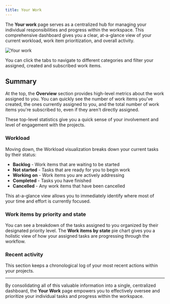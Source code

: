 ```yaml
---
title: Your Work
---
```


The **Your work** page serves as a centralized hub for managing your individual responsibilities and progress within the workspace. This comprehensive dashboard gives you a clear, at-a-glance view of your current workload, work item prioritization, and overall activity.

![Your work](https://media.docs.plane.so/account/your-work.webp#center)

You can click the tabs to navigate to different categories and filter your assigned, created and subscribed work items. 

## Summary
At the top, the **Overview** section provides high-level metrics about the work assigned to you. You can quickly see the number of work items you've created, the ones currently assigned to you, and the total number of work items you're subscribed to, even if they aren't directly assigned. 

These top-level statistics give you a quick sense of your involvement and level of engagement with the projects.

### Workload
Moving down, the Workload visualization breaks down your current tasks by their status:

- **Backlog** - Work items that are waiting to be started
- **Not started** - Tasks that are ready for you to begin work
- **Working on** - Work items you are actively addressing
- **Completed** - Tasks you have finished
- **Cancelled** - Any work items that have been cancelled

This at-a-glance view allows you to immediately identify where most of your time and effort is currently focused.

### Work items by priority and state
You can see a breakdown of the tasks assigned to you organized by their designated priority level. The **Work items by state** pie chart gives you a holistic view of how your assigned tasks are progressing through the workflow.

### Recent activity

This section keeps a chronological log of your most recent actions within your projects. 

----
By consolidating all of this valuable information into a single, centralized dashboard, the **Your Work** page empowers you to effectively oversee and prioritize your individual tasks and progress within the workspace.
